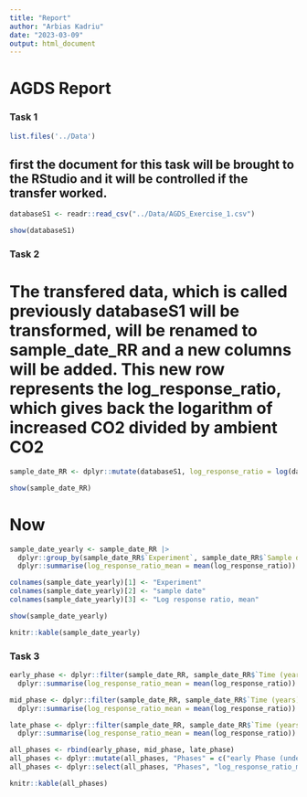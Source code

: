 ```yaml
---
title: "Report"
author: "Arbias Kadriu"
date: "2023-03-09"
output: html_document
---
```


# AGDS Report

### Task 1 

```r
list.files('../Data')
```


## first the document for this task will be brought to the RStudio and it will be controlled if the transfer worked.
```r

databaseS1 <- readr::read_csv("../Data/AGDS_Exercise_1.csv")

show(databaseS1)

```

### Task 2
# The transfered data, which is called previously databaseS1 will be transformed, will be renamed to sample_date_RR and a new columns will be added. This new row represents the log_response_ratio, which gives back the logarithm of increased CO2 divided by ambient CO2
```r
sample_date_RR <- dplyr::mutate(databaseS1, log_response_ratio = log(databaseS1$`increased CO2`/databaseS1$`ambient CO2`))

show(sample_date_RR)

```

# Now 
```r

sample_date_yearly <- sample_date_RR |>
  dplyr::group_by(sample_date_RR$`Experiment`, sample_date_RR$`Sample date`) |>
  dplyr::summarise(log_response_ratio_mean = mean(log_response_ratio))

colnames(sample_date_yearly)[1] <- "Experiment"
colnames(sample_date_yearly)[2] <- "sample date"
colnames(sample_date_yearly)[3] <- "Log response ratio, mean"

show(sample_date_yearly)

```

```r
knitr::kable(sample_date_yearly)
```

### Task 3
```r
early_phase <- dplyr::filter(sample_date_RR, sample_date_RR$`Time (years)` <3) |>
  dplyr::summarise(log_response_ratio_mean = mean(log_response_ratio))

```

```r
mid_phase <- dplyr::filter(sample_date_RR, sample_date_RR$`Time (years)` >=3 & sample_date_RR$`Time (years)`<6) |>
  dplyr::summarise(log_response_ratio_mean = mean(log_response_ratio))

```

```r
late_phase <- dplyr::filter(sample_date_RR, sample_date_RR$`Time (years)` >=6) |>
  dplyr::summarise(log_response_ratio_mean = mean(log_response_ratio))

```

```r
all_phases <- rbind(early_phase, mid_phase, late_phase)
all_phases <- dplyr::mutate(all_phases, "Phases" = c("early Phase (under 3 years since start)", "mid phase (between 3 and 6 years since start)", "late phase (over 6 years since start)"))
all_phases <- dplyr::select(all_phases, "Phases", "log_response_ratio_mean")

```

```r
knitr::kable(all_phases)
```


